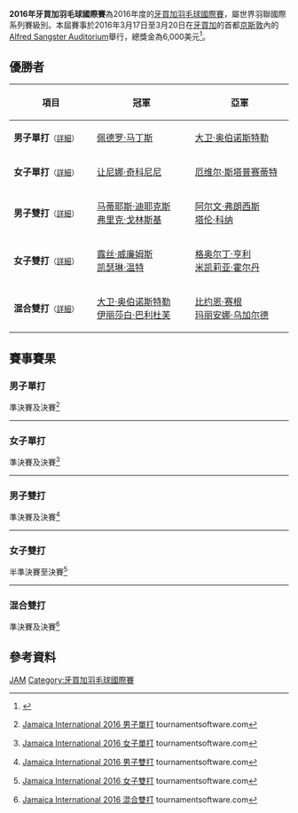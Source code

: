 {{noteTA|G1=Badminton}}
{{infobox badminton event
|name           = 2016年牙買加羽毛球國際賽
|image          = Jamaica2-300x214.png
|size           = 250px
|caption        =
|dates          = 2016年3月17日－3月20日
|number_edition = 第2屆
|level          = 4B
|prize_money    = 6,000美元
|location       = {{JAM}}[[京斯敦|京斯敦]]
|venue          = Alfred Sangster Auditorium
|previous       = 2015年牙買加羽毛球國際賽
|next           = 2017年牙買加羽毛球國際賽
}}
'''2016年牙買加羽毛球國際賽'''為2016年度的[[牙買加羽毛球國際賽|牙買加羽毛球國際賽]]，屬世界羽聯國際系列賽級別。本屆賽事於2016年3月17日至3月20日在[[牙買加|牙買加]]的首都[[京斯敦|京斯敦]]內的[[Alfred_Sangster_Auditorium|Alfred Sangster Auditorium]]舉行，總獎金為6,000美元<ref>{{en}}{{cite web|title=Prospectus - Invitation II Jamaica International 2016|url=http://system.bwfbadminton.com/uploads/2016/02/02/invitation-ii-jamaica-international-2016-v3.pdf|publisher=Jamaica Badminton Association|accessdate=2017-03-04|archive-date=2017-03-04|archive-url=https://web.archive.org/web/20170304114356/http://system.bwfbadminton.com/uploads/2016/02/02/invitation-ii-jamaica-international-2016-v3.pdf|dead-url=no}}</ref>。

== 優勝者 ==
{| class=wikitable style="font-size:small"
!width="200"|項目
!width="250"|冠軍
!width="250"|亞軍
|-
|'''男子單打'''<small>（[[#男子單打|詳細]]）</small>
|{{flagicon|POR}} [[佩德罗·马丁斯|佩德罗·马丁斯]]
|{{flagicon|AUT}} [[大卫·奥伯诺斯特勒|大卫·奥伯诺斯特勒]]
|-
|'''女子單打'''<small>（[[#女子單打|詳細]]）</small>
|{{flagicon|ITA}} [[让尼娜·奇科尼尼|让尼娜·奇科尼尼]]
|{{flagicon|LTU}} [[厄维尔·斯塔普赛蒂特|厄维尔·斯塔普赛蒂特]]
|-
|'''男子雙打'''<small>（[[#男子雙打|詳細]]）</small>
|{{flagicon|BEL}} [[马蒂耶斯·迪耶克斯|马蒂耶斯·迪耶克斯]]<br/>{{flagicon|BEL}} [[弗里克·戈林斯基|弗里克·戈林斯基]]
|{{flagicon|IND}} [[阿尔文·弗朗西斯|阿尔文·弗朗西斯]]<br/>{{flagicon|IND}} [[塔伦·科纳|塔伦·科纳]]
|-
|'''女子雙打'''<small>（[[#女子雙打|詳細]]）</small>
|{{flagicon|JAM}} [[露丝·威廉姆斯|露丝·威廉姆斯]]<br/>{{flagicon|JAM}} [[凯瑟琳·温特|凯瑟琳·温特]]
|{{flagicon|JAM}} [[格奥尔丁·亨利|格奥尔丁·亨利]]<br/>{{flagicon|JAM}} [[米凯莉亚·霍尔丹|米凯莉亚·霍尔丹]]
|-
|'''混合雙打'''<small>（[[#混合雙打|詳細]]）</small>
|{{flagicon|AUT}} [[大卫·奥伯诺斯特勒|大卫·奥伯诺斯特勒]]<br/>{{flagicon|AUT}} [[伊丽莎白·巴利杜芙|伊丽莎白·巴利杜芙]]
|{{flagicon|USA}} [[比约恩·赛根|比约恩·赛根]]<br/>{{flagicon|MEX}} [[玛丽安娜·乌加尔德|玛丽安娜·乌加尔德]]
|}

== 賽事賽果 ==
=== 男子單打 ===
;準決賽及決賽<ref name="MS">{{en}}[https://bwf.tournamentsoftware.com/sport/draw.aspx?id=0953E26B-6BD6-41F3-9BF9-B81D6287F39E&draw=1 Jamaica International 2016 男子單打] tournamentsoftware.com</ref>
{{4TeamBracket-Tennis3-v2
| team-width=200
| RD1-seed1=1
| RD1-team1={{flagicon|CUB}} [[奥斯莱尼·格雷罗|奥斯莱尼·格雷罗]]
| RD1-score1-1=13
| RD1-score1-2=11
| RD1-score1-3=
| RD1-seed2=
| RD1-team2='''{{flagicon|POR}} [[佩德罗·马丁斯|佩德罗·马丁斯]]
| RD1-score2-1='''21
| RD1-score2-2='''21
| RD1-score2-3=

| RD1-seed3=3
| RD1-team3='''{{flagicon|AUT}} [[大卫·奥伯诺斯特勒|大卫·奥伯诺斯特勒]]
| RD1-score3-1=18
| RD1-score3-2='''21
| RD1-score3-3='''21
| RD1-seed4=2
| RD1-team4={{flagicon|USA}} [[舒之顥|舒之顥]]
| RD1-score4-1='''21
| RD1-score4-2=9
| RD1-score4-3=15

| RD2-seed1=
| RD2-team1='''{{flagicon|POR}} [[佩德罗·马丁斯|佩德罗·马丁斯]]
| RD2-score1-1='''21
| RD2-score1-2='''21
| RD2-score1-3=
| RD2-seed2=3
| RD2-team2={{flagicon|AUT}} [[大卫·奥伯诺斯特勒|大卫·奥伯诺斯特勒]]
| RD2-score2-1=19
| RD2-score2-2=17
| RD2-score2-3=
}}
----

=== 女子單打 ===
;準決賽及決賽<ref name="WS">{{en}}[https://bwf.tournamentsoftware.com/sport/draw.aspx?id=0953E26B-6BD6-41F3-9BF9-B81D6287F39E&draw=2 Jamaica International 2016 女子單打] {{Wayback|url=https://bwf.tournamentsoftware.com/sport/draw.aspx?id=0953E26B-6BD6-41F3-9BF9-B81D6287F39E&draw=2 |date=20191215153523 }} tournamentsoftware.com</ref>
{{4TeamBracket-Tennis3-v2
| team-width=200
| RD1-seed1=1
| RD1-team1='''{{flagicon|ITA}} [[让尼娜·奇科尼尼|让尼娜·奇科尼尼]]
| RD1-score1-1='''21
| RD1-score1-2='''21
| RD1-score1-3=
| RD1-seed2=
| RD1-team2={{flagicon|MEX}} [[玛丽安娜·乌加尔德|玛丽安娜·乌加尔德]]
| RD1-score2-1=8
| RD1-score2-2=16
| RD1-score2-3=

| RD1-seed3=4
| RD1-team3={{flagicon|POR}} [[特尔玛·桑托斯|特尔玛·桑托斯]]
| RD1-score3-1=20
| RD1-score3-2=11
| RD1-score3-3=
| RD1-seed4=
| RD1-team4='''{{nowrap|{{flagicon|LTU}} [[厄维尔·斯塔普赛蒂特|厄维尔·斯塔普赛蒂特]]}}
| RD1-score4-1='''22
| RD1-score4-2='''21
| RD1-score4-3=

| RD2-seed1=1
| RD2-team1='''{{flagicon|ITA}} [[让尼娜·奇科尼尼|让尼娜·奇科尼尼]]
| RD2-score1-1='''21
| RD2-score1-2='''22
| RD2-score1-3=
| RD2-seed2=
| RD2-team2={{nowrap|{{flagicon|LTU}} [[厄维尔·斯塔普赛蒂特|厄维尔·斯塔普赛蒂特]]}}
| RD2-score2-1=16
| RD2-score2-2=20
| RD2-score2-3=
}}
----

=== 男子雙打 ===
;準決賽及決賽<ref name="MD">{{en}}[https://bwf.tournamentsoftware.com/sport/draw.aspx?id=0953E26B-6BD6-41F3-9BF9-B81D6287F39E&draw=3 Jamaica International 2016 男子雙打] tournamentsoftware.com</ref>
{{4TeamBracket-Tennis3-v2
| team-width=200
| RD1-seed1=
| RD1-team1={{flagicon|JAM}} [[Kenneth_Anglin|Kenneth Anglin]]<br/> {{flagicon|JAM}} [[Tremar_Barham|Tremar Barham]]
| RD1-score1-1=8
| RD1-score1-2=15
| RD1-score1-3=
| RD1-seed2=
| RD1-team2='''{{flagicon|IND}} [[阿尔文·弗朗西斯|阿尔文·弗朗西斯]]<br/> {{flagicon|IND}} [[塔伦·科纳|塔伦·科纳]]
| RD1-score2-1='''21
| RD1-score2-2='''21
| RD1-score2-3=

| RD1-seed3=
| RD1-team3={{flagicon|JAM}} [[丹尼斯·柯克|丹尼斯·柯克]]<br/> {{flagicon|JAM}} [[安東尼·麥克尼|安東尼·麥克尼]]
| RD1-score3-1=9
| RD1-score3-2=14
| RD1-score3-3=
| RD1-seed4=2
| RD1-team4='''{{flagicon|BEL}} [[马蒂耶斯·迪耶克斯|马蒂耶斯·迪耶克斯]]<br/> {{flagicon|BEL}} [[弗里克·戈林斯基|弗里克·戈林斯基]]
| RD1-score4-1='''21
| RD1-score4-2='''21
| RD1-score4-3=

| RD2-seed1=
| RD2-team1={{flagicon|IND}} [[阿尔文·弗朗西斯|阿尔文·弗朗西斯]]<br/> {{flagicon|IND}} [[塔伦·科纳|塔伦·科纳]] （中途退出）
| RD2-score1-1=19
| RD2-score1-2=
| RD2-score1-3=
| RD2-seed2=2
| RD2-team2='''{{flagicon|BEL}} [[马蒂耶斯·迪耶克斯|马蒂耶斯·迪耶克斯]]<br/> {{flagicon|BEL}} [[弗里克·戈林斯基|弗里克·戈林斯基]]
| RD2-score2-1='''21
| RD2-score2-2=
| RD2-score2-3=
}}
----

=== 女子雙打 ===
;半準決賽至決賽<ref name="WD">{{en}}[https://bwf.tournamentsoftware.com/sport/draw.aspx?id=0953E26B-6BD6-41F3-9BF9-B81D6287F39E&draw=4 Jamaica International 2016 女子雙打] {{Wayback|url=https://bwf.tournamentsoftware.com/sport/draw.aspx?id=0953E26B-6BD6-41F3-9BF9-B81D6287F39E&draw=4 |date=20191215153619 }} tournamentsoftware.com</ref>
{{8TeamBracket-Tennis3-v2
| team-width=200
| RD1-seed1=1
| RD1-team1='''{{flagicon|JAM}} [[露丝·威廉姆斯|露丝·威廉姆斯]]<br/> {{flagicon|JAM}} [[凯瑟琳·温特|凯瑟琳·温特]]
| RD1-score1-1=
| RD1-score1-2=
| RD1-score1-3=
| RD1-seed2=
| RD1-team2=輪空
| RD1-score2-1=
| RD1-score2-2=
| RD1-score2-3=
| RD1-seed3=
| RD1-team3={{flagicon|JAM}} [[Shawnett_Davis|Shawnett Davis]]<br/> {{flagicon|JAM}} [[Hadeikaye_Williams|Hadeikaye Williams]]
| RD1-score3-1=11
| RD1-score3-2=15
| RD1-score3-3=
| RD1-seed4=
| RD1-team4='''{{nowrap|{{flagicon|JAM}} [[Christine_Leyow|Christine Leyow]]<br/> {{flagicon|JAM}} [[Esther_Christina_Reynolds|Esther Christina Reynolds]]}}
| RD1-score4-1='''21
| RD1-score4-2='''21
| RD1-score4-3=
| RD1-seed5=
| RD1-team5='''{{flagicon|JAM}} [[Taina_Dailey|Taina Dailey]]<br/> {{flagicon|JAM}} [[Shezelle_Mctyson|Shezelle Mctyson]]
| RD1-score5-1=14
| RD1-score5-2='''21
| RD1-score5-3='''21
| RD1-seed6=
| RD1-team6={{flagicon|JAM}} [[Alana_Bailey|Alana Bailey]]<br/> {{flagicon|JAM}} [[Iesha_Gordon|Iesha Gordon]]
| RD1-score6-1='''21
| RD1-score6-2=18
| RD1-score6-3=14
| RD1-seed7=
| RD1-team7={{flagicon|JAM}} [[Stefani_Brown|Stefani Brown]]<br/> {{flagicon|JAM}} [[Tahlia_Richardson|Tahlia Richardson]]
| RD1-score7-1=8
| RD1-score7-2=6
| RD1-score7-3=
| RD1-seed8=
| RD1-team8='''{{flagicon|JAM}} [[格奥尔丁·亨利|格奥尔丁·亨利]]<br/> {{flagicon|JAM}} [[米凯莉亚·霍尔丹|米凯莉亚·霍尔丹]]
| RD1-score8-1='''21
| RD1-score8-2='''21
| RD1-score8-3=

| RD2-seed1=1
| RD2-team1='''{{flagicon|JAM}} [[露丝·威廉姆斯|露丝·威廉姆斯]]<br/> {{flagicon|JAM}} [[凯瑟琳·温特|凯瑟琳·温特]]
| RD2-score1-1='''21
| RD2-score1-2=16
| RD2-score1-3='''21
| RD2-seed2=
| RD2-team2={{nowrap|{{flagicon|JAM}} [[Christine_Leyow|Christine Leyow]]<br/> {{flagicon|JAM}} [[Esther_Christina_Reynolds|Esther Christina Reynolds]]}}
| RD2-score2-1=17
| RD2-score2-2='''21
| RD2-score2-3=17
| RD2-seed3=
| RD2-team3={{flagicon|JAM}} [[Taina_Dailey|Taina Dailey]]<br/> {{flagicon|JAM}} [[Shezelle_Mctyson|Shezelle Mctyson]]
| RD2-score3-1=12
| RD2-score3-2=11
| RD2-score3-3=
| RD2-seed4=
| RD2-team4='''{{flagicon|JAM}} [[格奥尔丁·亨利|格奥尔丁·亨利]]<br/> {{flagicon|JAM}} [[米凯莉亚·霍尔丹|米凯莉亚·霍尔丹]]
| RD2-score4-1='''21
| RD2-score4-2='''21
| RD2-score4-3=

| RD3-seed1=1
| RD3-team1='''{{flagicon|JAM}} [[露丝·威廉姆斯|露丝·威廉姆斯]]<br/> {{flagicon|JAM}} [[凯瑟琳·温特|凯瑟琳·温特]]
| RD3-score1-1='''21
| RD3-score1-2=10
| RD3-score1-3='''21
| RD3-seed2=
| RD3-team2={{flagicon|JAM}} [[格奥尔丁·亨利|格奥尔丁·亨利]]<br/> {{flagicon|JAM}} [[米凯莉亚·霍尔丹|米凯莉亚·霍尔丹]]
| RD3-score2-1=17
| RD3-score2-2='''21
| RD3-score2-3=15
}}
----

=== 混合雙打 ===
;準決賽及決賽<ref name="XD">{{en}}[https://bwf.tournamentsoftware.com/sport/draw.aspx?id=0953E26B-6BD6-41F3-9BF9-B81D6287F39E&draw=5 Jamaica International 2016 混合雙打] {{Wayback|url=https://bwf.tournamentsoftware.com/sport/draw.aspx?id=0953E26B-6BD6-41F3-9BF9-B81D6287F39E&draw=5 |date=20191215123005 }} tournamentsoftware.com</ref>
{{4TeamBracket-Tennis3-v2
| team-width=200
| RD1-seed1=1
| RD1-team1='''{{flagicon|AUT}} [[大卫·奥伯诺斯特勒|大卫·奥伯诺斯特勒]]<br/> {{flagicon|AUT}} [[伊丽莎白·巴利杜芙|伊丽莎白·巴利杜芙]]
| RD1-score1-1='''21
| RD1-score1-2='''24
| RD1-score1-3=
| RD1-seed2=
| RD1-team2={{flagicon|JAM}} [[加雷斯·亨利|加雷斯·亨利]]<br/> {{flagicon|JAM}} [[格奥尔丁·亨利|格奥尔丁·亨利]]
| RD1-score2-1=11
| RD1-score2-2=22
| RD1-score2-3=

| RD1-seed3=
| RD1-team3={{flagicon|JAM}} [[丹尼斯·柯克|丹尼斯·柯克]]<br/> {{flagicon|JAM}} [[凯瑟琳·温特|凯瑟琳·温特]]
| RD1-score3-1=19
| RD1-score3-2=20
| RD1-score3-3=
| RD1-seed4=2
| RD1-team4='''{{flagicon|USA}} [[比约恩·赛根|比约恩·赛根]]<br/> {{flagicon|MEX}} [[玛丽安娜·乌加尔德|玛丽安娜·乌加尔德]]
| RD1-score4-1='''21
| RD1-score4-2='''22
| RD1-score4-3=

| RD2-seed1=1
| RD2-team1='''{{flagicon|AUT}} [[大卫·奥伯诺斯特勒|大卫·奥伯诺斯特勒]]<br/> {{flagicon|AUT}} [[伊丽莎白·巴利杜芙|伊丽莎白·巴利杜芙]]
| RD2-score1-1='''21
| RD2-score1-2=18
| RD2-score1-3='''21
| RD2-seed2=2
| RD2-team2='''{{flagicon|USA}} [[比约恩·赛根|比约恩·赛根]]<br/> {{flagicon|MEX}} [[玛丽安娜·乌加尔德|玛丽安娜·乌加尔德]]
| RD2-score2-1=19
| RD2-score2-2='''21
| RD2-score2-3=11
}}

== 參考資料 ==
{{Reflist}}

[[Category:2016年世界羽聯國際系列賽|JAM]]
[[Category:牙買加羽毛球國際賽|Category:牙買加羽毛球國際賽]]